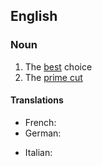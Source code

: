 ==English==
{{wikipedia|dab=First Choice}}

===Noun===
{{en-noun}}

# The [[best]] choice
# The [[prime cut]]

====Translations====
{{trans-top|best choice}}
* French: {{t|fr|premier choix}}
* German: {{t|de|erste Wahl|f}}
{{trans-mid}}
* Italian: {{t|it|prima scelta|f}}
{{trans-bottom}}